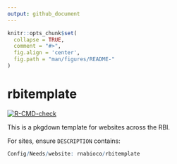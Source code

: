 ```yaml
---
output: github_document
---
```


<!-- README.md is generated from README.Rmd. Please edit that file -->

```r
knitr::opts_chunk$set(
  collapse = TRUE,
  comment = "#>",
  fig.align = 'center',
  fig.path = "man/figures/README-"
)
```

# rbitemplate

<!-- badges: start -->
[![R-CMD-check](https://github.com/rnabioco/rbitemplate/actions/workflows/R-CMD-check.yaml/badge.svg)](https://github.com/rnabioco/rbitemplate/actions/workflows/R-CMD-check.yaml)
<!-- badges: end -->

This is a pkgdown template for websites across the RBI.

For sites, ensure `DESCRIPTION` contains:

```r
Config/Needs/website: rnabioco/rbitemplate
```